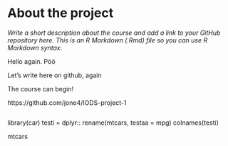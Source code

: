 
# About the project

*Write a short description about the course and add a link to your GitHub repository here. This is an R Markdown (.Rmd) file so you can use R Markdown syntax.*

Hello again.
Pöö

Let's write here on github, again

The course can begin!

https://github.com/jone4/IODS-project-1
```r


```

library(car)
testi = dplyr:: rename(mtcars, testaa = mpg)
colnames(testi)

mtcars

